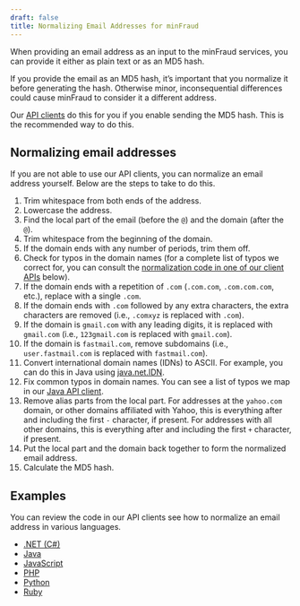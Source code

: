 ```yaml
---
draft: false
title: Normalizing Email Addresses for minFraud
---
```


When providing an email address as an input to the minFraud services, you can
provide it either as plain text or as an MD5 hash.

If you provide the email as an MD5 hash, it’s important that you normalize it
before generating the hash. Otherwise minor, inconsequential differences could
cause minFraud to consider it a different address.

Our [API clients](/minfraud/api-documentation/#api-clients) do this for you if
you enable sending the MD5 hash. This is the recommended way to do this.

## Normalizing email addresses
If you are not able to use our API clients, you can normalize an email address
yourself. Below are the steps to take to do this.

1. Trim whitespace from both ends of the address.
1. Lowercase the address.
1. Find the local part of the email (before the `@`) and the domain (after the
`@`).
1. Trim whitespace from the beginning of the domain.
1. If the domain ends with any number of periods, trim them off.
1. Check for typos in the domain names (for a complete list of typos we correct
for, you can consult the [normalization code in one of our client
APIs](#examples) below).
1. If the domain ends with a repetition of `.com` (`.com.com`, `.com.com.com`,
etc.), replace with a single `.com`.
1. If the domain ends with `.com` followed by any extra characters, the extra
characters are removed (i.e., `.comxyz` is replaced with `.com`).
1. If the domain is `gmail.com` with any leading digits, it is replaced with
`gmail.com` (i.e., `123gmail.com` is replaced with `gmail.com`).
1. If the domain is `fastmail.com`, remove subdomains (i.e., `user.fastmail.com`
is replaced with `fastmail.com`).
1. Convert international domain names (IDNs) to ASCII. For example, you can do
this in Java using [java.net.IDN](https://docs.oracle.com/javase/8/docs/api/java/net/IDN.html).
1. Fix common typos in domain names. You can see a list of typos we map in our
[Java API client](https://github.com/maxmind/minfraud-api-java/blob/main/src/main/java/com/maxmind/minfraud/request/Email.java#L24).
1. Remove alias parts from the local part. For addresses at the `yahoo.com`
domain, or other domains affiliated with Yahoo, this is everything after and
including the first `-` character, if present. For addresses with all other
domains, this is everything after and including the first `+` character, if
present.
1. Put the local part and the domain back together to form the normalized email
address.
1. Calculate the MD5 hash.

## Examples
You can review the code in our API clients see how to normalize an email address
in various languages.

* [.NET (C#)](https://github.com/maxmind/minfraud-api-dotnet/blob/main/MaxMind.MinFraud/Request/Email.cs#L150)
* [Java](https://github.com/maxmind/minfraud-api-java/blob/main/src/main/java/com/maxmind/minfraud/request/Email.java#L158)
* [JavaScript](https://github.com/maxmind/minfraud-api-node/blob/main/src/request/email.ts#L75)
* [PHP](https://github.com/maxmind/minfraud-api-php/blob/main/src/MinFraud/Util.php#L34)
* [Python](https://github.com/maxmind/minfraud-api-python/blob/main/minfraud/request.py#L68)
* [Ruby](https://github.com/maxmind/minfraud-api-ruby/blob/main/lib/minfraud/components/email.rb#L77)
